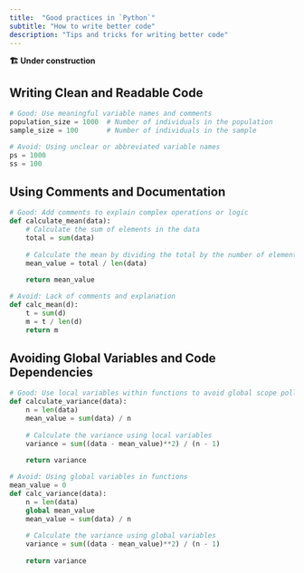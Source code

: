 ```yaml
---
title:  "Good practices in `Python`"
subtitle: "How to write better code"
description: "Tips and tricks for writing better code"
---
```



:::{.callout-important}
**🏗 Under construction**
:::

## Writing Clean and Readable Code

```python
# Good: Use meaningful variable names and comments
population_size = 1000  # Number of individuals in the population
sample_size = 100       # Number of individuals in the sample

# Avoid: Using unclear or abbreviated variable names
ps = 1000
ss = 100
```

## Using Comments and Documentation


```python
# Good: Add comments to explain complex operations or logic
def calculate_mean(data):
    # Calculate the sum of elements in the data
    total = sum(data)
    
    # Calculate the mean by dividing the total by the number of elements
    mean_value = total / len(data)
    
    return mean_value

# Avoid: Lack of comments and explanation
def calc_mean(d):
    t = sum(d)
    m = t / len(d)
    return m
```

## Avoiding Global Variables and Code Dependencies


```python
# Good: Use local variables within functions to avoid global scope pollution
def calculate_variance(data):
    n = len(data)
    mean_value = sum(data) / n
    
    # Calculate the variance using local variables
    variance = sum((data - mean_value)**2) / (n - 1)
    
    return variance

# Avoid: Using global variables in functions
mean_value = 0
def calc_variance(data):
    n = len(data)
    global mean_value
    mean_value = sum(data) / n
    
    # Calculate the variance using global variables
    variance = sum((data - mean_value)**2) / (n - 1)
    
    return variance
```
